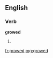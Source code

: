==English==
===Verb===
'''growed'''
# {{US|dialect}} {{past of|[[grow]]}}

[[fr:growed]]
[[mg:growed]]